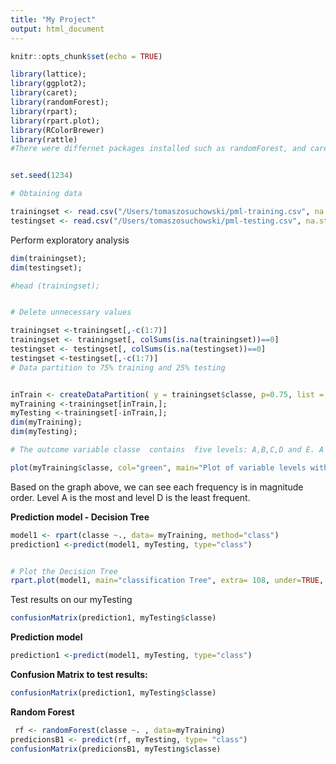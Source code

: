 ```yaml
---
title: "My Project"
output: html_document
---
```


```r
knitr::opts_chunk$set(echo = TRUE)
```



```r
library(lattice);
library(ggplot2);
library(caret);
library(randomForest);
library(rpart);
library(rpart.plot);
library(RColorBrewer)
library(rattle)
#There were differnet packages installed such as randomForest, and caret. Pseudo random #generator seed was set at 1234


set.seed(1234)

# Obtaining data

trainingset <- read.csv("/Users/tomaszosuchowski/pml-training.csv", na.strings = c("NA", "#DIV/0!", ""))
testingset <- read.csv("/Users/tomaszosuchowski/pml-testing.csv", na.strings = c("NA", "#DIV/0!", ""))

```

Perform exploratory analysis

```r
dim(trainingset);
dim(testingset);

#head (trainingset);


# Delete unnecessary values

trainingset <-trainingset[,-c(1:7)]
trainingset <- trainingset[, colSums(is.na(trainingset))==0]
testingset <- testingset[, colSums(is.na(testingset))==0]
testingset <-testingset[,-c(1:7)]
# Data partition to 75% training and 25% testing


inTrain <- createDataPartition( y = trainingset$classe, p=0.75, list = FALSE)
myTraining <-trainingset[inTrain,];
myTesting <-trainingset[-inTrain,];
dim(myTraining);
dim(myTesting);

# The outcome variable classe  contains  five levels: A,B,C,D and E. A plot will visualize the frequency of each level in the TrainTrainingSet . Level A corresponds to specified execution of the excercise where other levels perform common mistakes. 

plot(myTraining$classe, col="green", main="Plot of variable levels with the TrainTrainingSet", xlab="classe", ylab="Frequency")
```
Based on the graph above, we can see each frequency  is in magnitude order. Level A is the most and level D is the least frequent.

**Prediction model - Decision Tree**

```r

model1 <- rpart(classe ~., data= myTraining, method="class")
prediction1 <-predict(model1, myTesting, type="class")


# Plot the Decision Tree
rpart.plot(model1, main="classification Tree", extra= 108, under=TRUE, faclen=0)

```
Test results on our myTesting

```r
confusionMatrix(prediction1, myTesting$classe)

```
**Prediction model**


```r

prediction1 <-predict(model1, myTesting, type="class")

```

**Confusion Matrix to test results:**

```r
confusionMatrix(prediction1, myTesting$classe)
```
**Random Forest**
```r
 rf <- randomForest(classe ~. , data=myTraining)
predicionsB1 <- predict(rf, myTesting, type= "class")
confusionMatrix(predicionsB1, myTesting$classe)
```